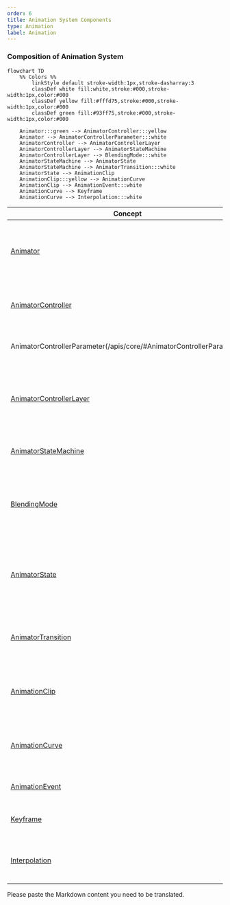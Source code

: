 ```yaml
---
order: 6
title: Animation System Components
type: Animation
label: Animation
---
```


### Composition of Animation System

```mermaid
flowchart TD
	%% Colors %%
		linkStyle default stroke-width:1px,stroke-dasharray:3
		classDef white fill:white,stroke:#000,stroke-width:1px,color:#000
		classDef yellow fill:#fffd75,stroke:#000,stroke-width:1px,color:#000
		classDef green fill:#93ff75,stroke:#000,stroke-width:1px,color:#000

    Animator:::green --> AnimatorController:::yellow
    Animator --> AnimatorControllerParameter:::white
    AnimatorController --> AnimatorControllerLayer
    AnimatorControllerLayer --> AnimatorStateMachine
    AnimatorControllerLayer --> BlendingMode:::white
    AnimatorStateMachine --> AnimatorState
    AnimatorStateMachine --> AnimatorTransition:::white
    AnimatorState --> AnimationClip
    AnimationClip:::yellow --> AnimationCurve
    AnimationClip --> AnimationEvent:::white
    AnimationCurve --> Keyframe
    AnimationCurve --> Interpolation:::white
```

| Concept                                                        | Explanation                                                                                                                                                                                      |
| -------------------------------------------------------------- | ------------------------------------------------------------------------------------------------------------------------------------------------------------------------------------------------ |
| [Animator](/apis/core/#Animator)                                | The animation controller component used to control the playback of animations. The Animator component reads the AnimatorController as animation data. Use AnimatorControllerParameter to set variables in the Animator. |
| [AnimatorController](/apis/core/#AnimatorController)            | Stores animation data for the Animator component. An AnimatorController contains multiple AnimatorControllerLayers for layered playback or animation overlay.                                      |
| AnimatorControllerParameter(/apis/core/#AnimatorControllerParameter)                   | Variables used in the animation controller, allowing users to change variables in scripts to control animation state transitions.                                                                  |
| [AnimatorControllerLayer](/apis/core/#AnimatorControllerLayer)  | Stores animation state machine data for this layer, blending mode, and blend weight. When multiple AnimatorControllerLayers are played simultaneously, setting `blendingMode = AnimatorLayerBlendingMode.Additive` achieves animation overlay effect. |
| [AnimatorStateMachine](/apis/core/#AnimatorStateMachine)        | Each AnimatorControllerLayer has an AnimatorStateMachine for controlling  `AnimatorState`  playback, transitions between states, and transitions.                                                     |
| [BlendingMode](/apis/core/#AnimatorControllerLayer-blendingMode) | The blending mode of the animation layer, defaulting to `AnimatorLayerBlendingMode.Override`, can be set to `AnimatorLayerBlendingMode.Additive` for animation overlay effect by setting the layers below to `AnimatorLayerBlendingMode.Additive`. |
| [AnimatorState](/apis/core/#AnimatorState)                      | AnimatorState is the basic component of AnimatorStateMachine. It can control the speed, looping, start, and end times of an AnimationClip. Each AnimatorState needs to be bound to an AnimationClip, which will be played when in that state. |
| [AnimatorTransition](/apis/core/#AnimatorTransition)            | Defines when and how the state machine transitions from one state to another. It allows setting transition start time `exitTime`, target state start time `offset`, and transition duration `duration`. |
| [AnimationClip](/apis/core/#AnimationClip)                      | A segment of animation data created by designers based on keyframes. An AnimationClip generally corresponds to a specific action of a model, and each AnimationClip contains multiple AnimationCurves. |
| [AnimationCurve](/apis/core/#AnimationCurve)                    | In a model with multiple bones, the animation keyframe data for a specified property of each bone entity is stored in AnimationCurve. An AnimationCurve contains multiple Keyframes, which are keyframe data. |
| [AnimationEvent](/apis/core/#AnimationEvent)                    | Allows you to call callback functions in a script bound to the same entity at a specified time.                                                                                                  |
| [Keyframe](/apis/core/#KeyFrame)                                | Stores keyframe data for animations, specifying what the value of an entity's property should be at a given time.                                                                               |
| [Interpolation](/apis/core/#AnimationCurve-interpolation)       | The interpolation method of keyframes in an animation curve, determining how the value of a property should be calculated when the time is between two keyframes.                                 |

Please paste the Markdown content you need to be translated.
